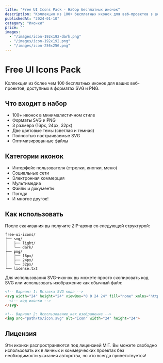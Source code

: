 ```yaml
---
title: "Free UI Icons Pack - Набор бесплатных иконок"
description: "Коллекция из 100+ бесплатных иконок для веб-проектов в форматах SVG и PNG"
publishedAt: "2024-01-10"
category: "Иконки"
price: ""
images:
  - "/images/icon-192x192-dark.png"
  - "/images/icon-192x192.png"
  - "/images/icon-256x256.png"
---
```


# Free UI Icons Pack

Коллекция из более чем 100 бесплатных иконок для ваших веб-проектов, доступных в форматах SVG и PNG.

## Что входит в набор

- 100+ иконок в минималистичном стиле
- Форматы SVG и PNG
- 3 размера (16px, 24px, 32px)
- Две цветовые темы (светлая и темная)
- Полностью настраиваемые SVG
- Оптимизированные файлы

## Категории иконок

- Интерфейс пользователя (стрелки, кнопки, меню)
- Социальные сети
- Электронная коммерция
- Мультимедиа
- Файлы и документы
- Погода
- И многое другое!

## Как использовать

После скачивания вы получите ZIP-архив со следующей структурой:

```
free-ui-icons/
├── svg/
│   ├── light/
│   └── dark/
├── png/
│   ├── 16px/
│   ├── 24px/
│   └── 32px/
└── license.txt
```

Для использования SVG-иконок вы можете просто скопировать код SVG или использовать изображение как обычный файл:

```html
<!-- Вариант 1: Вставка SVG кода -->
<svg width="24" height="24" viewBox="0 0 24 24" fill="none" xmlns="http://www.w3.org/2000/svg">
  <!-- код иконки -->
</svg>

<!-- Вариант 2: Использование как изображение -->
<img src="path/to/icon.svg" alt="Icon" width="24" height="24">
```

## Лицензия

Эти иконки распространяются под лицензией MIT. Вы можете свободно использовать их в личных и коммерческих проектах без необходимости указания авторства, но это всегда приветствуется! 